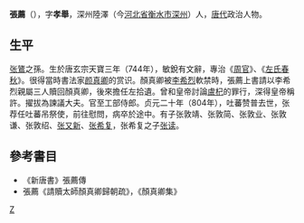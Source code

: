'''張薦'''（{{bd|744年||804年||catIdx=Z張}}），字'''孝舉'''，深州陸澤（今[[河北省|河北省]][[衡水市|衡水市]][[深州|深州]]）人，[[唐代|唐代]]政治人物。

==生平==
[[张鷟|张鷟]]之孫。生於唐玄宗天寶三年（744年），敏銳有文辭，專治《[[周官|周官]]》、《[[左氏春秋|左氏春秋]]》。很得當時書法家[[颜真卿|颜真卿]]的赏识。顏真卿被[[李希烈|李希烈]]軟禁時，張薦上書請以李希烈親屬三人贖回顏真卿，後來擔任左拾遺。曾和皇帝討論[[盧杞|盧杞]]的罪行，深得皇帝稱許。擢拔為諫議大夫。官至工部侍郎。贞元二十年（804年），吐蕃赞普去世，张荐任吐蕃吊祭使，前往慰問，病卒於途中。有子张敦靖、张敦简、张敦业、张敦谦、张敦绍、[[张又新|张又新]]、[[张希复|张希复]]，张希复之子[[張讀_(唐朝)|张读]]。

==參考書目==
* 《新唐書》張薦傳
* 張薦《請贖太師顏真卿歸朝疏》，《顏真卿集》

[[Category:唐朝政治人物|Z]]